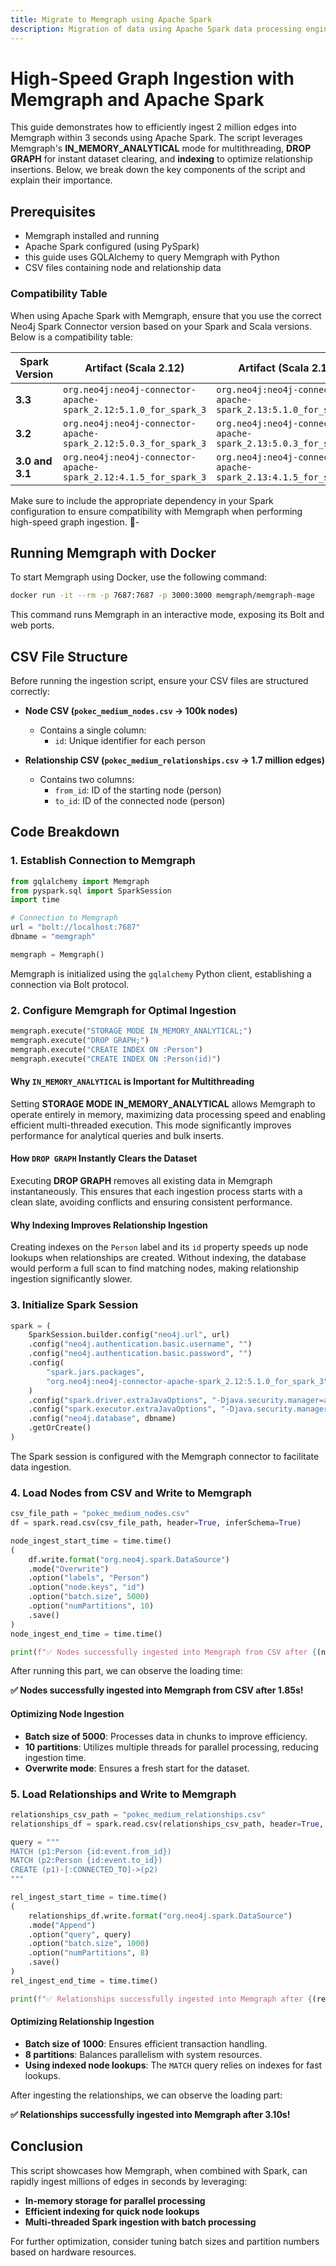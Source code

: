 ```yaml
---
title: Migrate to Memgraph using Apache Spark
description: Migration of data using Apache Spark data processing engine.
---
```



# High-Speed Graph Ingestion with Memgraph and Apache Spark

This guide demonstrates how to efficiently ingest 2 million edges into Memgraph within 3 seconds using Apache Spark. 
The script leverages Memgraph's **IN_MEMORY_ANALYTICAL** mode for multithreading, **DROP GRAPH** for instant dataset 
clearing, and **indexing** to optimize relationship insertions. Below, we break down the key components of the script and explain their importance.

## Prerequisites
- Memgraph installed and running
- Apache Spark configured (using PySpark)
- this guide uses GQLAlchemy to query Memgraph with Python
- CSV files containing node and relationship data

### Compatibility Table

When using Apache Spark with Memgraph, ensure that you use the correct Neo4j Spark Connector version based on 
your Spark and Scala versions. Below is a compatibility table:

| Spark Version | Artifact (Scala 2.12) | Artifact (Scala 2.13) |
|--------------|-------------------------------------------------|-------------------------------------------------|
| **3.3** | `org.neo4j:neo4j-connector-apache-spark_2.12:5.1.0_for_spark_3` | `org.neo4j:neo4j-connector-apache-spark_2.13:5.1.0_for_spark_3` |
| **3.2** | `org.neo4j:neo4j-connector-apache-spark_2.12:5.0.3_for_spark_3` | `org.neo4j:neo4j-connector-apache-spark_2.13:5.0.3_for_spark_3` |
| **3.0 and 3.1** | `org.neo4j:neo4j-connector-apache-spark_2.12:4.1.5_for_spark_3` | `org.neo4j:neo4j-connector-apache-spark_2.13:4.1.5_for_spark_3` |

Make sure to include the appropriate dependency in your Spark configuration to ensure compatibility with Memgraph when 
performing high-speed graph ingestion. 🚀-

## Running Memgraph with Docker
To start Memgraph using Docker, use the following command:
```sh
docker run -it --rm -p 7687:7687 -p 3000:3000 memgraph/memgraph-mage
```
This command runs Memgraph in an interactive mode, exposing its Bolt and web ports.

## CSV File Structure
Before running the ingestion script, ensure your CSV files are structured correctly:
- **Node CSV (`pokec_medium_nodes.csv` -> 100k nodes)**
  - Contains a single column:
    - `id`: Unique identifier for each person

- **Relationship CSV (`pokec_medium_relationships.csv` -> 1.7 million edges)**
  - Contains two columns:
    - `from_id`: ID of the starting node (person)
    - `to_id`: ID of the connected node (person)

## Code Breakdown

### 1. Establish Connection to Memgraph
```python
from gqlalchemy import Memgraph
from pyspark.sql import SparkSession
import time

# Connection to Memgraph
url = "bolt://localhost:7687"
dbname = "memgraph"

memgraph = Memgraph()
```
Memgraph is initialized using the `gqlalchemy` Python client, establishing a connection via Bolt protocol.

### 2. Configure Memgraph for Optimal Ingestion
```python
memgraph.execute("STORAGE MODE IN_MEMORY_ANALYTICAL;")
memgraph.execute("DROP GRAPH;")
memgraph.execute("CREATE INDEX ON :Person")
memgraph.execute("CREATE INDEX ON :Person(id)")
```
#### Why `IN_MEMORY_ANALYTICAL` is Important for Multithreading
Setting **STORAGE MODE IN_MEMORY_ANALYTICAL** allows Memgraph to operate entirely in memory, maximizing data 
processing speed and enabling efficient multi-threaded execution. This mode significantly improves performance for analytical queries and bulk inserts.

#### How `DROP GRAPH` Instantly Clears the Dataset
Executing **DROP GRAPH** removes all existing data in Memgraph instantaneously. This ensures that each ingestion 
process starts with a clean slate, avoiding conflicts and ensuring consistent performance.

#### Why Indexing Improves Relationship Ingestion
Creating indexes on the `Person` label and its `id` property speeds up node lookups when relationships are created.
 Without indexing, the database would perform a full scan to find matching nodes, making relationship ingestion significantly slower.

### 3. Initialize Spark Session
```python
spark = (
    SparkSession.builder.config("neo4j.url", url)
    .config("neo4j.authentication.basic.username", "")
    .config("neo4j.authentication.basic.password", "")
    .config(
        "spark.jars.packages",
        "org.neo4j:neo4j-connector-apache-spark_2.12:5.1.0_for_spark_3",
    )
    .config("spark.driver.extraJavaOptions", "-Djava.security.manager=allow")
    .config("spark.executor.extraJavaOptions", "-Djava.security.manager=allow")
    .config("neo4j.database", dbname)
    .getOrCreate()
)
```
The Spark session is configured with the Memgraph connector to facilitate data ingestion.

### 4. Load Nodes from CSV and Write to Memgraph
```python
csv_file_path = "pokec_medium_nodes.csv"
df = spark.read.csv(csv_file_path, header=True, inferSchema=True)

node_ingest_start_time = time.time()
(
    df.write.format("org.neo4j.spark.DataSource")
    .mode("Overwrite")
    .option("labels", "Person")
    .option("node.keys", "id")
    .option("batch.size", 5000)
    .option("numPartitions", 10)
    .save()
)
node_ingest_end_time = time.time()

print(f"✅ Nodes successfully ingested into Memgraph from CSV after {(node_ingest_end_time - node_ingest_start_time):.2f}s!")
```

After running this part, we can observe the loading time:

**✅ Nodes successfully ingested into Memgraph from CSV after 1.85s!**              

#### Optimizing Node Ingestion
- **Batch size of 5000**: Processes data in chunks to improve efficiency.
- **10 partitions**: Utilizes multiple threads for parallel processing, reducing ingestion time.
- **Overwrite mode**: Ensures a fresh start for the dataset.

### 5. Load Relationships and Write to Memgraph
```python
relationships_csv_path = "pokec_medium_relationships.csv"
relationships_df = spark.read.csv(relationships_csv_path, header=True, inferSchema=True)

query = """
MATCH (p1:Person {id:event.from_id})
MATCH (p2:Person {id:event.to_id})
CREATE (p1)-[:CONNECTED_TO]->(p2)
"""

rel_ingest_start_time = time.time()
(
    relationships_df.write.format("org.neo4j.spark.DataSource")
    .mode("Append")
    .option("query", query)
    .option("batch.size", 1000)
    .option("numPartitions", 8)
    .save()
)
rel_ingest_end_time = time.time()

print(f"✅ Relationships successfully ingested into Memgraph after {(rel_ingest_end_time - rel_ingest_start_time):.2f}s!")
```
#### Optimizing Relationship Ingestion
- **Batch size of 1000**: Ensures efficient transaction handling.
- **8 partitions**: Balances parallelism with system resources.
- **Using indexed node lookups**: The `MATCH` query relies on indexes for fast lookups.

After ingesting the relationships, we can observe the loading part:

**✅ Relationships successfully ingested into Memgraph after 3.10s!**

## Conclusion
This script showcases how Memgraph, when combined with Spark, can rapidly ingest millions of edges in seconds by leveraging:
- **In-memory storage for parallel processing**
- **Efficient indexing for quick node lookups**
- **Multi-threaded Spark ingestion with batch processing**

For further optimization, consider tuning batch sizes and partition numbers based on hardware resources.


